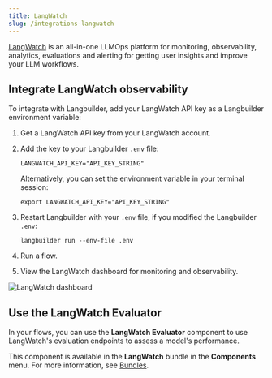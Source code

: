```yaml
---
title: LangWatch
slug: /integrations-langwatch
---
```


[LangWatch](https://app.langwatch.ai/) is an all-in-one LLMOps platform for monitoring, observability, analytics, evaluations and alerting for getting user insights and improve your LLM workflows.

## Integrate LangWatch observability

To integrate with Langbuilder, add your LangWatch API key as a Langbuilder environment variable:

1. Get a LangWatch API key from your LangWatch account.

2. Add the key to your Langbuilder `.env` file:

    ```shell
    LANGWATCH_API_KEY="API_KEY_STRING"
    ```

    Alternatively, you can set the environment variable in your terminal session:

    ```shell
    export LANGWATCH_API_KEY="API_KEY_STRING"
    ```

3. Restart Langbuilder with your `.env` file, if you modified the Langbuilder `.env`:

    ```
    langbuilder run --env-file .env
    ```

4. Run a flow.

5. View the LangWatch dashboard for monitoring and observability.

![LangWatch dashboard](/img/langwatch-dashboard.png)

## Use the LangWatch Evaluator

In your flows, you can use the **LangWatch Evaluator** component to use LangWatch's evaluation endpoints to assess a model's performance.

This component is available in the **LangWatch** bundle in the **Components** menu.
For more information, see [Bundles](/components-bundle-components).